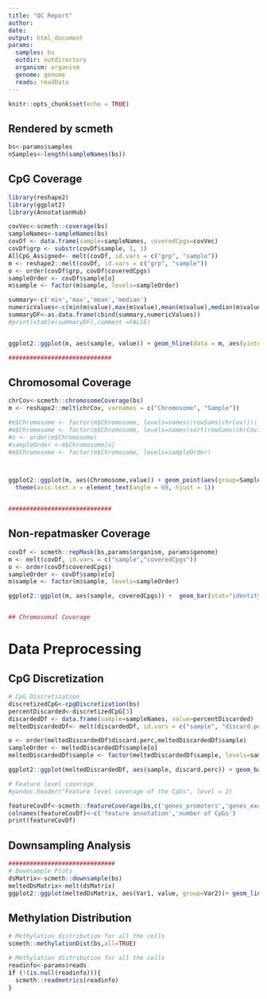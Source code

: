 ```yaml
---
title: "QC Report"
author: 
date: 
output: html_document
params:
  samples: bs
  outdir: outdirectory
  organism: organism
  genome: genome
  reads: readData
---
```


```r
knitr::opts_chunk$set(echo = TRUE)
```

## Rendered by scmeth

```r
bs<-params$samples
nSamples<-length(sampleNames(bs))
```

## CpG Coverage 

```r
library(reshape2)
library(ggplot2)
library(AnnotationHub)

covVec<-scmeth::coverage(bs)
sampleNames<-sampleNames(bs)
covDf <- data.frame(sample=sampleNames, coveredCpgs=covVec)
covDf$grp <- substr(covDf$sample, 1, 1)
AllCpG_Assigned<- melt(covDf, id.vars = c("grp", "sample"))
m <- reshape2::melt(covDf, id.vars = c("grp", "sample"))
o <- order(covDf$grp, covDf$coveredCpgs)
sampleOrder <- covDf$sample[o]
m$sample <- factor(m$sample, levels=sampleOrder)

summary<-c('min','max','mean','median')
numericValues<-c(min(m$value),max(m$value),mean(m$value),median(m$value))
summaryDF<-as.data.frame(cbind(summary,numericValues))
#print(xtable(summaryDF),comment =FALSE)


ggplot2::ggplot(m, aes(sample, value)) + geom_hline(data = m, aes(yintercept = as.numeric(median(value))), linetype=2, color="blue")+ geom_bar(stat="identity") + coord_flip() + scale_y_continuous(name="Number of CpGs") + xlab("Sample") + ggtitle("Number of Covered CpGs")  + theme_bw()

#############################
```


## Chromosomal Coverage
```r
chrCov<-scmeth::chromosomeCoverage(bs)
m <- reshape2::melt(chrCov, varnames = c("Chromosome", "Sample"))

#m$Chromosome <- factor(m$Chromosome, levels=names((rowSums(chrCov))))
#m$Chromosome <- factor(m$Chromosome, levels=names(sort(rowSums(chrCov))))
#o <- order(m$Chromosome)
#sampleOrder <-m$Chromosome[o]
#m$Chromosome <- factor(m$Chromosome, levels=sampleOrder)



ggplot2::ggplot(m, aes(Chromosome,value)) + geom_point(aes(group=Sample)) + ggtitle("Number of covered CpGs by chromosome") + xlab("Chromosomes ordered by coverage") + xlab('Chromosome')+ylab('Number of CpGs')+
  theme(axis.text.x = element_text(angle = 60, hjust = 1))


#############################
```


## Non-repatmasker Coverage
```r
covDf <- scmeth::repMask(bs,params$organism, params$genome)
m <- melt(covDf, id.vars = c("sample","coveredCpgs"))
o <- order(covDf$coveredCpgs)
sampleOrder <- covDf$sample[o]
m$sample <- factor(m$sample, levels=sampleOrder)

ggplot2::ggplot(m, aes(sample, coveredCpgs)) +  geom_bar(stat="identity") + coord_flip() + scale_y_continuous(name="Number of CpGs") + xlab("Sample") + ggtitle("Number of Covered Non-repeatmasker CpGs")  + theme_bw()


## Chromosomal Coverage
```

# Data Preprocessing
## CpG Discretization

```r
# CpG Discretization
discretizedCpG<-cpgDiscretization(bs)
percentDiscarded<-discretizedCpG[3]
discardedDf <- data.frame(sample=sampleNames, value=percentDiscarded)
meltedDiscardedDf<- melt(discardedDf, id.vars = c("sample", "discard.perc"))

o <- order(meltedDiscardedDf$discard.perc,meltedDiscardedDf$sample)
sampleOrder <- meltedDiscardedDf$sample[o]
meltedDiscardedDf$sample <- factor(meltedDiscardedDf$sample, levels=sampleOrder)

ggplot2::ggplot(meltedDiscardedDf, aes(sample, discard.perc)) + geom_bar(stat="identity") + coord_flip() + scale_y_continuous(name="Percentage of discarded CpGs") + xlab("Sample") + ggtitle("Discarded CpGs from each sample after discretization")  + theme_bw()

# Feature level coverage
#pandoc.header("Feature level coverage of the CpGs", level = 2)

featureCovDf<-scmeth::featureCoverage(bs,c('genes_promoters','genes_exons','genes_introns','genes_intergenic','cpg_islands','cpg_shelves','cpg_shores','cpg_inter'),genome)
colnames(featureCovDf)<-c('feature annotation','number of CpGs')
print(featureCovDf)
```

## Downsampling Analysis
```r

##############################
# Downsample Plots
dsMatrix<-scmeth::downsample(bs)
meltedDsMatrix<-melt(dsMatrix)
ggplot2::ggplot(meltedDsMatrix, aes(Var1, value, group=Var2))+ geom_line() + scale_x_continuous(name="Fraction of Reads") + scale_y_continuous(name="Number of CpG covered") + ggtitle("Saturation Analysis Plot") + theme_bw()

```

## Methylation Distribution
```r
# Methylation distribution for all the cells
scmeth::methylationDist(bs,all=TRUE)

```


```r
# Methylation distribution for all the cells
readinfo<-params$reads
if (!(is.null(readinfo))){
  scmeth::readmetrics(readinfo)
}


```
